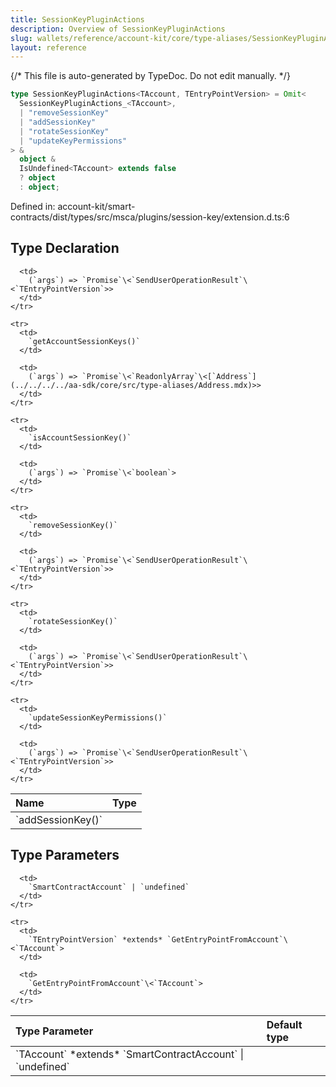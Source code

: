 ```yaml
---
title: SessionKeyPluginActions
description: Overview of SessionKeyPluginActions
slug: wallets/reference/account-kit/core/type-aliases/SessionKeyPluginActions
layout: reference
---
```


{/* This file is auto-generated by TypeDoc. Do not edit manually. */}

```ts
type SessionKeyPluginActions<TAccount, TEntryPointVersion> = Omit<
  SessionKeyPluginActions_<TAccount>,
  | "removeSessionKey"
  | "addSessionKey"
  | "rotateSessionKey"
  | "updateKeyPermissions"
> &
  object &
  IsUndefined<TAccount> extends false
  ? object
  : object;
```

Defined in: account-kit/smart-contracts/dist/types/src/msca/plugins/session-key/extension.d.ts:6

## Type Declaration

<table>
  <thead>
    <tr>
      <th align="left">Name</th>
      <th align="left">Type</th>
    </tr>
  </thead>

  <tbody>
    <tr>
      <td>
        `addSessionKey()`
      </td>

      <td>
        (`args`) => `Promise`\<`SendUserOperationResult`\<`TEntryPointVersion`>>
      </td>
    </tr>

    <tr>
      <td>
        `getAccountSessionKeys()`
      </td>

      <td>
        (`args`) => `Promise`\<`ReadonlyArray`\<[`Address`](../../../../aa-sdk/core/src/type-aliases/Address.mdx)>>
      </td>
    </tr>

    <tr>
      <td>
        `isAccountSessionKey()`
      </td>

      <td>
        (`args`) => `Promise`\<`boolean`>
      </td>
    </tr>

    <tr>
      <td>
        `removeSessionKey()`
      </td>

      <td>
        (`args`) => `Promise`\<`SendUserOperationResult`\<`TEntryPointVersion`>>
      </td>
    </tr>

    <tr>
      <td>
        `rotateSessionKey()`
      </td>

      <td>
        (`args`) => `Promise`\<`SendUserOperationResult`\<`TEntryPointVersion`>>
      </td>
    </tr>

    <tr>
      <td>
        `updateSessionKeyPermissions()`
      </td>

      <td>
        (`args`) => `Promise`\<`SendUserOperationResult`\<`TEntryPointVersion`>>
      </td>
    </tr>

  </tbody>
</table>

## Type Parameters

<table>
  <thead>
    <tr>
      <th align="left">Type Parameter</th>
      <th align="left">Default type</th>
    </tr>
  </thead>

  <tbody>
    <tr>
      <td>
        `TAccount` *extends* `SmartContractAccount` | `undefined`
      </td>

      <td>
        `SmartContractAccount` | `undefined`
      </td>
    </tr>

    <tr>
      <td>
        `TEntryPointVersion` *extends* `GetEntryPointFromAccount`\<`TAccount`>
      </td>

      <td>
        `GetEntryPointFromAccount`\<`TAccount`>
      </td>
    </tr>

  </tbody>
</table>
